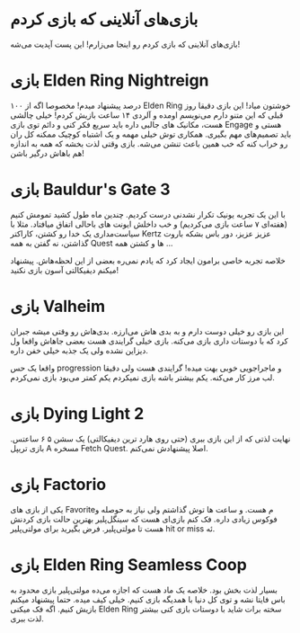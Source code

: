 # بازی‌های آنلاینی که بازی کردم


بازی‌های آنلاینی که بازی کردم رو اینجا می‌زارم! این پست آپدیت می‌شه!


# بازی Elden Ring Nightreign
۱۰۰ درصد پیشنهاد میدم!‌ مخصوصا اگه از Elden Ring خوشتون میاد! این بازی دقیقا روز قبلی که این متنو دارم می‌نویسم اومده و آلردی ۱۴ ساعت بازیش کردم!
خیلی چالشی هست، مکانیک های جالبی داره باید سریع فکر کنی و دائم توی بازی Engage هستی و باید تصمیم‌های مهم بگیری. همکاری توش خیلی مهمه و یک اشتباه کوچیک ممکنه کل ران رو خراب کنه که خب همین باعث تنشن می‌شه.
بازی وقتی لذت بخشه که همه به اندازه هم باهاش درگیر باشن!


# بازی Bauldur's Gate 3
با این یک تجربه یونیک تکرار نشدنی درست کردیم. چندین ماه طول کشید تمومش کنیم (هفته‌ای ۷ ساعت بازی می‌کردیم)‌ و خب داخلش ایونت های باحالی اتفاق میافتاد. مثلا با سیاست‌مداری یک خدا رو کشتن، کاراکتر Kertz عزیز عزیز، دور باس بشکه باروت گذاشتن، نه گفتن به همه Quest ها و کشتن همه ...

خلاصه تجربه خاصی برامون ایجاد کرد که یادم نمی‌ره بعضی از این لحظه‌هاش. پیشنهاد میکنم دیفیکالتی آسون بازی نکنید!

# بازی Valheim
این بازی رو خیلی دوست دارم و به بدی هاش می‌ارزه. بدی‌هاش رو وقتی میشه جبران کرد که با دوستات داری بازی می‌کنه. بازی خیلی گرایندی هست بعضی جاهاش واقعا ول دیزاین نشده ولی یک جذبه خیلی خفن داره.

واقعا یک حس progression و ماجراجویی خوبی بهت میده!
گرایندی هست ولی دقیقا لب مرز کار می‌کنه. یکم بیشتر باشه بازی نمیکردم یکم کمتر می‌بود بازی نمی‌کردم.


# بازی Dying Light 2

نهایت لذتی که از این بازی ببری (حتی روی هارد ترین دیفیکالتی) یک سشن ۵ ۶ ساعتس. بازی تریپل A مسخره Fetch Quest. اصلا پیشنهادش نمی‌کنم.

# بازی Factorio

یکی از بازی های Favoriteم هست. و ساعت ها توش گذاشتم ولی نیاز به حوصله و فوکوس زیادی داره. فک کنم بازی‌ای هست که سینگل‌پلیر بهترین حالت بازی کردنش هست تا مولتی‌پلیر. فرض بگیرید برای مولتی‌پلیر hit or miss ئه.

# بازی Elden Ring Seamless Coop

بسیار لذت بخش بود. خلاصه یک ماد هست که اجازه می‌ده مولتی‌پلیر بازی محدود به باس فایتا نشه و توی کل دنیا با همدیگه بازی کنیم. خیلی کیف میده. حتما پیشنهاد میکنم بازیش کنیم. اگه فک میکنی Elden Ring سخته برات شاید با دوستات بازی کنی بیشتر لذت ببری.